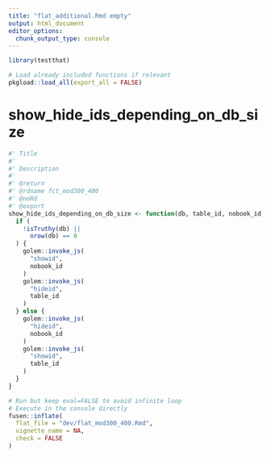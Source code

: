 ```yaml
---
title: "flat_additional.Rmd empty"
output: html_document
editor_options: 
  chunk_output_type: console
---
```


```r
library(testthat)
```

```r
# Load already included functions if relevant
pkgload::load_all(export_all = FALSE)
```

# show_hide_ids_depending_on_db_size
    
```r
#' Title
#'
#' Description
#'
#' @return
#' @rdname fct_mod300_400
#' @noRd
#' @export
show_hide_ids_depending_on_db_size <- function(db, table_id, nobook_id) {
  if (
    !isTruthy(db) ||
      nrow(db) == 0
  ) {
    golem::invoke_js(
      "showid",
      nobook_id
    )
    golem::invoke_js(
      "hideid",
      table_id
    )
  } else {
    golem::invoke_js(
      "hideid",
      nobook_id
    )
    golem::invoke_js(
      "showid",
      table_id
    )
  }
}
```


```r
# Run but keep eval=FALSE to avoid infinite loop
# Execute in the console directly
fusen::inflate(
  flat_file = "dev/flat_mod300_400.Rmd",
  vignette_name = NA,
  check = FALSE
)
```

